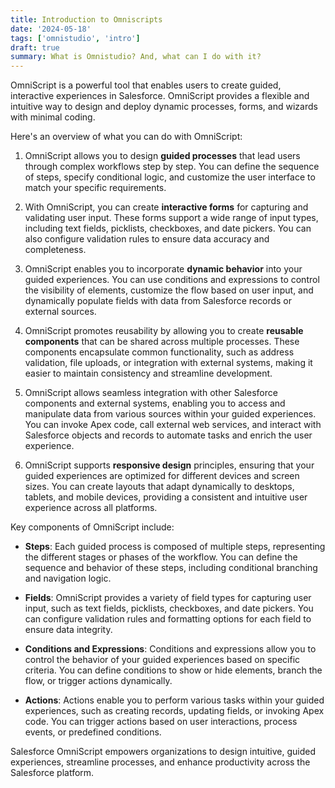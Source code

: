 ```yaml
---
title: Introduction to Omniscripts
date: '2024-05-18'
tags: ['omnistudio', 'intro']
draft: true
summary: What is Omnistudio? And, what can I do with it?
---
```


OmniScript is a powerful tool that enables users to create guided, interactive experiences in Salesforce. OmniScript provides a flexible and intuitive way to design and deploy dynamic processes, forms, and wizards with minimal coding.

Here's an overview of what you can do with OmniScript:

1. OmniScript allows you to design **guided processes** that lead users through complex workflows step by step. You can define the sequence of steps, specify conditional logic, and customize the user interface to match your specific requirements.

2. With OmniScript, you can create **interactive forms** for capturing and validating user input. These forms support a wide range of input types, including text fields, picklists, checkboxes, and date pickers. You can also configure validation rules to ensure data accuracy and completeness.

3. OmniScript enables you to incorporate **dynamic behavior** into your guided experiences. You can use conditions and expressions to control the visibility of elements, customize the flow based on user input, and dynamically populate fields with data from Salesforce records or external sources.

4. OmniScript promotes reusability by allowing you to create **reusable components** that can be shared across multiple processes. These components encapsulate common functionality, such as address validation, file uploads, or integration with external systems, making it easier to maintain consistency and streamline development.

5. OmniScript allows seamless integration with other Salesforce components and external systems, enabling you to access and manipulate data from various sources within your guided experiences. You can invoke Apex code, call external web services, and interact with Salesforce objects and records to automate tasks and enrich the user experience.

6. OmniScript supports **responsive design** principles, ensuring that your guided experiences are optimized for different devices and screen sizes. You can create layouts that adapt dynamically to desktops, tablets, and mobile devices, providing a consistent and intuitive user experience across all platforms.

Key components of OmniScript include:

- **Steps**: Each guided process is composed of multiple steps, representing the different stages or phases of the workflow. You can define the sequence and behavior of these steps, including conditional branching and navigation logic.

- **Fields**: OmniScript provides a variety of field types for capturing user input, such as text fields, picklists, checkboxes, and date pickers. You can configure validation rules and formatting options for each field to ensure data integrity.

- **Conditions and Expressions**: Conditions and expressions allow you to control the behavior of your guided experiences based on specific criteria. You can define conditions to show or hide elements, branch the flow, or trigger actions dynamically.

- **Actions**: Actions enable you to perform various tasks within your guided experiences, such as creating records, updating fields, or invoking Apex code. You can trigger actions based on user interactions, process events, or predefined conditions.

Salesforce OmniScript empowers organizations to design intuitive, guided experiences, streamline processes, and enhance productivity across the Salesforce platform.
